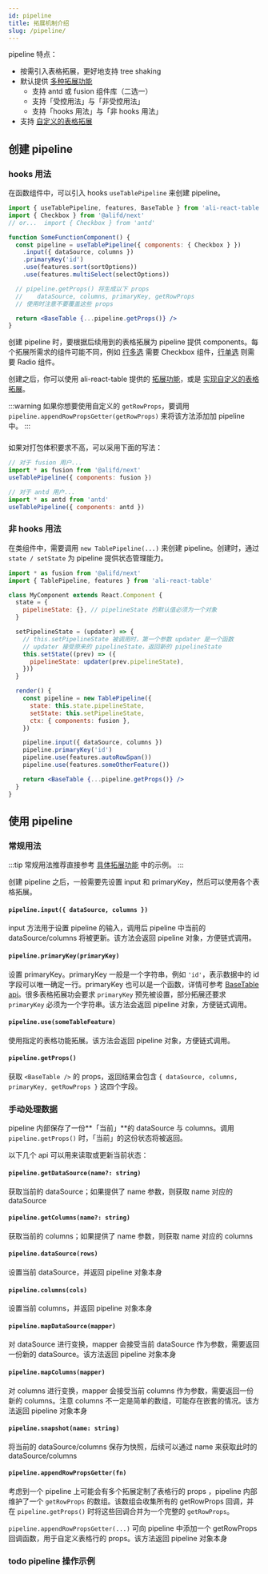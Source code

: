 ```yaml
---
id: pipeline
title: 拓展机制介绍
slug: /pipeline/
---
```


pipeline 特点：

- 按需引入表格拓展，更好地支持 tree shaking
- 默认提供 [多种拓展功能](features/multi-select)
  - 支持 antd 或 fusion 组件库（二选一）
  - 支持「受控用法」与「非受控用法」
  - 支持「hooks 用法」与「非 hooks 用法」
- 支持 [自定义的表格拓展](extends)

## 创建 pipeline

### hooks 用法

在函数组件中，可以引入 hooks `useTablePipeline` 来创建 pipeline。

```jsx {6}
import { useTablePipeline, features, BaseTable } from 'ali-react-table'
import { Checkbox } from '@alifd/next'
// or...  import { Checkbox } from 'antd'

function SomeFunctionComponent() {
  const pipeline = useTablePipeline({ components: { Checkbox } })
    .input({ dataSource, columns })
    .primaryKey('id')
    .use(features.sort(sortOptions))
    .use(features.multiSelect(selectOptions))

  // pipeline.getProps() 将生成以下 props
  //    dataSource, columns, primaryKey, getRowProps
  // 使用时注意不要覆盖这些 props

  return <BaseTable {...pipeline.getProps()} />
}
```

创建 pipeline 时，要根据后续用到的表格拓展为 pipeline 提供 components。每个拓展所需求的组件可能不同，例如 [行多选](features/multi-select) 需要 Checkbox 组件，[行单选](features/single-select) 则需要 Radio 组件。

创建之后，你可以使用 ali-react-table 提供的 [拓展功能](features/multi-select)，或是 [实现自定义的表格拓展](extends)。

:::warning
如果你想要使用自定义的 `getRowProps`，要调用 `pipeline.appendRowPropsGetter(getRowProps)` 来将该方法添加加 pipeline 中。
:::

###

如果对打包体积要求不高，可以采用下面的写法：

```jsx
// 对于 fusion 用户...
import * as fusion from '@alifd/next'
useTablePipeline({ components: fusion })

// 对于 antd 用户...
import * as antd from 'antd'
useTablePipeline({ components: antd })
```

### 非 hooks 用法

在类组件中，需要调用 `new TablePipeline(...)` 来创建 pipeline。创建时，通过 `state / setState` 为 pipeline 提供状态管理能力。

```jsx {18-22}
import * as fusion from '@alifd/next'
import { TablePipeline, features } from 'ali-react-table'

class MyComponent extends React.Component {
  state = {
    pipelineState: {}, // pipelineState 的默认值必须为一个对象
  }

  setPipelineState = (updater) => {
    // this.setPipelineState 被调用时，第一个参数 updater 是一个函数
    // updater 接受原来的 pipelineState，返回新的 pipelineState
    this.setState((prev) => ({
      pipelineState: updater(prev.pipelineState),
    }))
  }

  render() {
    const pipeline = new TablePipeline({
      state: this.state.pipelineState,
      setState: this.setPipelineState,
      ctx: { components: fusion },
    })

    pipeline.input({ dataSource, columns })
    pipeline.primaryKey('id')
    pipeline.use(features.autoRowSpan())
    pipeline.use(features.someOtherFeature())

    return <BaseTable {...pipeline.getProps()} />
  }
}
```

## 使用 pipeline

### 常规用法

:::tip
常规用法推荐直接参考 [具体拓展功能](features/multi-select) 中的示例。
:::

创建 pipeline 之后，一般需要先设置 input 和 primaryKey，然后可以使用各个表格拓展。

#### `pipeline.input({ dataSource, columns })`

input 方法用于设置 pipeline 的输入，调用后 pipeline 中当前的 dataSource/columns 将被更新。该方法会返回 pipeline 对象，方便链式调用。

#### `pipeline.primaryKey(primaryKey)`

设置 primaryKey。primaryKey 一般是一个字符串，例如 `'id'`，表示数据中的 id 字段可以唯一确定一行。primaryKey 也可以是一个函数，详情可参考 [BaseTable api](../table/api)。很多表格拓展功会要求 `primaryKey` 预先被设置，部分拓展还要求 `primaryKey` 必须为一个字符串。该方法会返回 pipeline 对象，方便链式调用。

#### `pipeline.use(someTableFeature)`

使用指定的表格功能拓展。该方法会返回 pipeline 对象，方便链式调用。

#### `pipeline.getProps()`

获取 `<BaseTable />` 的 props，返回结果会包含 `{ dataSource, columns, primaryKey, getRowProps }` 这四个字段。

### 手动处理数据

pipeline 内部保存了一份**「当前」**的 dataSource 与 columns。调用 `pipeline.getProps()` 时，「当前」的这份状态将被返回。

以下几个 api 可以用来读取或更新当前状态：

#### `pipeline.getDataSource(name?: string)`

获取当前的 dataSource；如果提供了 name 参数，则获取 name 对应的 dataSource

#### `pipeline.getColumns(name?: string)`

获取当前的 columns；如果提供了 name 参数，则获取 name 对应的 columns

#### `pipeline.dataSource(rows)`

设置当前 dataSource，并返回 pipeline 对象本身

#### `pipeline.columns(cols)`

设置当前 columns，并返回 pipeline 对象本身

#### `pipeline.mapDataSource(mapper)`

对 dataSource 进行变换，mapper 会接受当前 dataSource 作为参数，需要返回一份新的 dataSource。该方法返回 pipeline 对象本身

#### `pipeline.mapColumns(mapper)`

对 columns 进行变换，mapper 会接受当前 columns 作为参数，需要返回一份新的 columns。注意 columns 不一定是简单的数组，可能存在嵌套的情况。该方法返回 pipeline 对象本身

#### `pipeline.snapshot(name: string)`

将当前的 dataSource/columns 保存为快照，后续可以通过 name 来获取此时的 dataSource/columns

#### `pipeline.appendRowPropsGetter(fn)`

考虑到一个 pipeline 上可能会有多个拓展定制了表格行的 props ，pipeline 内部维护了一个 `getRowProps` 的数组。该数组会收集所有的 getRowProps 回调，并在 `pipeline.getProps()` 时将这些回调合并为一个完整的 `getRowProps`。

`pipeline.appendRowPropsGetter(...)` 可向 pipeline 中添加一个 getRowProps 回调函数，用于自定义表格行的 props。该方法返回 pipeline 对象本身

### todo pipeline 操作示例
